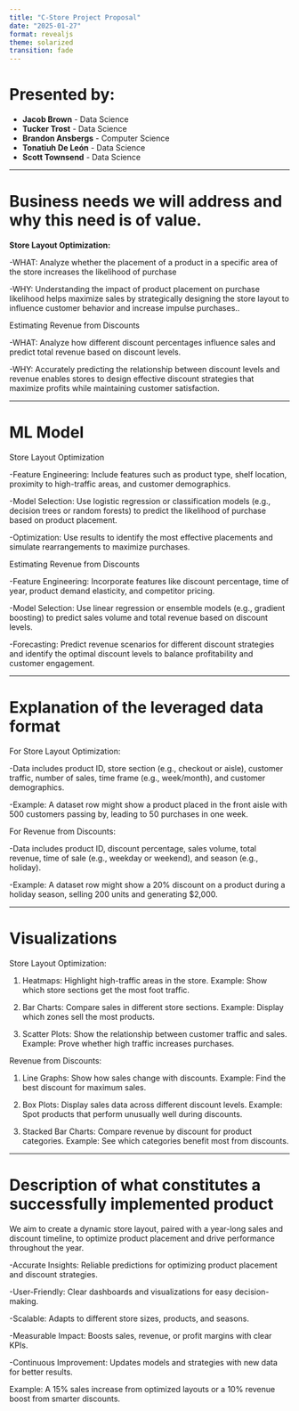 ```yaml
---
title: "C-Store Project Proposal"
date: "2025-01-27"
format: revealjs
theme: solarized
transition: fade
---
```


# Presented by:

- **Jacob Brown** - Data Science  
- **Tucker Trost** - Data Science  
- **Brandon Ansbergs** - Computer Science  
- **Tonatiuh De León** - Data Science  
- **Scott Townsend** - Data Science  

---

# Business needs we will address and why this need is of value.

**Store Layout Optimization:**

-WHAT: Analyze whether the placement of a product in a specific area of the store increases the likelihood of purchase

-WHY: Understanding the impact of product placement on purchase likelihood helps maximize sales by strategically designing the store layout to influence customer behavior and increase impulse purchases..

Estimating Revenue from Discounts

-WHAT: Analyze how different discount percentages influence sales and predict total revenue based on discount levels.

-WHY: Accurately predicting the relationship between discount levels and revenue enables stores to design effective discount strategies that maximize profits while maintaining customer satisfaction.

---

# ML Model

Store Layout Optimization

-Feature Engineering: Include features such as product type, shelf location, proximity to high-traffic areas, and customer demographics.

-Model Selection: Use logistic regression or classification models (e.g., decision trees or random forests) to predict the likelihood of purchase based on product placement.

-Optimization: Use results to identify the most effective placements and simulate rearrangements to maximize purchases.

Estimating Revenue from Discounts

-Feature Engineering: Incorporate features like discount percentage, time of year, product demand elasticity, and competitor pricing.

-Model Selection: Use linear regression or ensemble models (e.g., gradient boosting) to predict sales volume and total revenue based on discount levels.

-Forecasting: Predict revenue scenarios for different discount strategies and identify the optimal discount levels to balance profitability and customer engagement.

---

# Explanation of the leveraged data format

For Store Layout Optimization:

-Data includes product ID, store section (e.g., checkout or aisle), customer traffic, number of sales, time frame (e.g., week/month), and customer demographics.

-Example: A dataset row might show a product placed in the front aisle with 500 customers passing by, leading to 50 purchases in one week.

For Revenue from Discounts:

-Data includes product ID, discount percentage, sales volume, total revenue, time of sale (e.g., weekday or weekend), and season (e.g., holiday).

-Example: A dataset row might show a 20% discount on a product during a holiday season, selling 200 units and generating $2,000.

---

# Visualizations 

Store Layout Optimization:

1. Heatmaps: Highlight high-traffic areas in the store.
Example: Show which store sections get the most foot traffic.

2. Bar Charts: Compare sales in different store sections.
Example: Display which zones sell the most products.

3. Scatter Plots: Show the relationship between customer traffic and sales.
Example: Prove whether high traffic increases purchases.

Revenue from Discounts:

1. Line Graphs: Show how sales change with discounts.
Example: Find the best discount for maximum sales.

2. Box Plots: Display sales data across different discount levels.
Example: Spot products that perform unusually well during discounts.

3. Stacked Bar Charts: Compare revenue by discount for product categories.
Example: See which categories benefit most from discounts.

---

# Description of what constitutes a successfully implemented product

We aim to create a dynamic store layout, paired with a year-long sales and discount timeline, to optimize product placement and drive performance throughout the year.

-Accurate Insights: Reliable predictions for optimizing product placement and discount strategies.

-User-Friendly: Clear dashboards and visualizations for easy decision-making.

-Scalable: Adapts to different store sizes, products, and seasons.

-Measurable Impact: Boosts sales, revenue, or profit margins with clear KPIs.

-Continuous Improvement: Updates models and strategies with new data for better results.

Example: A 15% sales increase from optimized layouts or a 10% revenue boost from smarter discounts.
